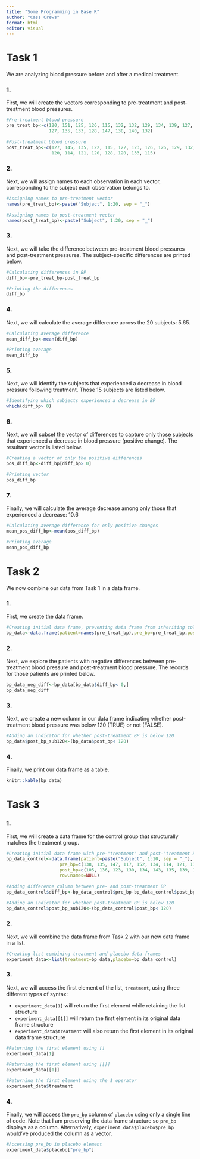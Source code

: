 ```yaml
---
title: "Some Programming in Base R"
author: "Cass Crews"
format: html
editor: visual
---
```


# Task 1

We are analyzing blood pressure before and after a medical treatment. 

### 1.

First, we will create the vectors corresponding to pre-treatment and post-treatment blood pressures. 

```r
#Pre-treatment blood pressure
pre_treat_bp<-c(120, 151, 125, 126, 115, 132, 132, 129, 134, 139, 127, 122, 
                127, 135, 133, 128, 147, 138, 140, 132)

#Post-treatment blood pressure
post_treat_bp<-c(127, 145, 135, 122, 115, 122, 123, 126, 126, 129, 132, 146, 
                 120, 114, 121, 120, 128, 120, 133, 115)
```


### 2.

Next, we will assign names to each observation in each vector, corresponding to the subject each observation belongs to. 

```r
#Assigning names to pre-treatment vector
names(pre_treat_bp)<-paste("Subject", 1:20, sep = "_")

#Assigning names to post-treatment vector
names(post_treat_bp)<-paste("Subject", 1:20, sep = "_")
```

### 3.

Next, we will take the difference between pre-treatment blood pressures and post-treatment pressures. The subject-specific differences are printed below. 

```r
#Calculating differences in BP
diff_bp<-pre_treat_bp-post_treat_bp

#Printing the differences
diff_bp
```

### 4. 

Next, we will calculate the average difference across the 20 subjects: 5.65.  

```r
#Calculating average difference
mean_diff_bp<-mean(diff_bp)

#Printing average
mean_diff_bp
```

### 5.

Next, we will identify the subjects that experienced a decrease in blood pressure following treatment. Those 15 subjects are listed below. 

```r
#Identifying which subjects experienced a decrease in BP
which(diff_bp> 0)
```

### 6.

Next, we will subset the vector of differences to capture only those subjects that experienced a decrease in blood pressure (positive change). The resultant vector is listed below. 

```r
#Creating a vector of only the positive differences
pos_diff_bp<-diff_bp[diff_bp> 0]

#Printing vector
pos_diff_bp
```

### 7. 

Finally, we will calculate the average decrease among only those that experienced a decrease: 10.6

```r
#Calculating average difference for only positive changes
mean_pos_diff_bp<-mean(pos_diff_bp)

#Printing average
mean_pos_diff_bp
```

# Task 2

We now combine our data from Task 1 in a data frame. 

### 1. 

First, we create the data frame.

```r
#Creating initial data frame, preventing data frame from inheriting column names from numeric vectors
bp_data<-data.frame(patient=names(pre_treat_bp),pre_bp=pre_treat_bp,post_bp=post_treat_bp,diff_bp=diff_bp,row.names=NULL)
```

### 2. 

Next, we explore the patients with negative differences between pre-treatment blood pressure and post-treatment blood pressure. The records for those patients are printed below. 

```r

bp_data_neg_diff<-bp_data[bp_data$diff_bp< 0,]
bp_data_neg_diff
```

### 3. 

Next, we create a new column in our data frame indicating whether post-treatment blood pressure was below 120 (TRUE) or not (FALSE).

```r
#Adding an indicator for whether post-treatment BP is below 120
bp_data$post_bp_sub120<-(bp_data$post_bp< 120)
```

### 4. 

Finally, we print our data frame as a table. 

```r
knitr::kable(bp_data)
```


# Task 3

### 1. 

First, we will create a data frame for the control group that structurally matches the treatment group. 

```r
#Creating initial data frame with pre-"treatment" and post-"treatment BP
bp_data_control<-data.frame(patient=paste("Subject", 1:10, sep = "_"),
                    pre_bp=c(138, 135, 147, 117, 152, 134, 114, 121, 131, 130),
                    post_bp=c(105, 136, 123, 130, 134, 143, 135, 139, 120, 124),
                    row.names=NULL)

#Adding difference column between pre- and post-treatment BP
bp_data_control$diff_bp<-bp_data_control$pre_bp-bp_data_control$post_bp

#Adding an indicator for whether post-treatment BP is below 120
bp_data_control$post_bp_sub120<-(bp_data_control$post_bp< 120)
```

### 2. 

Next, we will combine the data frame from Task 2 with our new data frame in a list. 

```r
#Creating list combining treatment and placebo data frames
experiment_data<-list(treatment=bp_data,placebo=bp_data_control)
```

### 3. 

Next, we will access the first element of the list, `treatment`, using three different types of syntax:

* `experiment_data[1]` will return the first element while retaining the list structure
* `experiment_data[[1]]` will return the first element in its original data frame structure
* `experiment_data$treatment` will also return the first element in its original data frame structure

```r
#Returning the first element using []
experiment_data[1]

#Returning the first element using [[]]
experiment_data[[1]]

#Returning the first element using the $ operator
experiment_data$treatment
```

### 4.

Finally, we will access the `pre_bp` column of `placebo` using only a single line of code. Note that I am preserving the data frame structure so `pre_bp` displays as a column. Alternatively, `experiment_data$placebo$pre_bp` would've produced the column as a vector. 

```r
#Accessing pre_bp in placebo element
experiment_data$placebo["pre_bp"]
```



